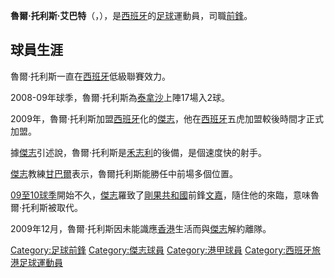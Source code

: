 {{Football player infobox
| playername = 魯爾托利斯
| image = 
| fullname = Raul Torres Abad
| height = {{height|m=1.74}}
| nickname = 魯托
| dateofbirth = {{birth date and age|1984|4|24}}
| countryofbirth = [[西班牙|西班牙]]
| currentclub = {{tsl|en|UD Lanzarote||蘭沙路迪}}
| clubnumber = 9
| position = [[前鋒|前鋒]]
| youthyears = 2002–2003
| youthclubs = [[塔拉薩_(加泰羅尼亞)|泰拿沙]]
| years = 2003–2004<br />2004–2005<br />2005–2006<br />2006<br />2006–2009<br />2009<br />2010–
| clubs = {{tsl|en|UD Barbastro||巴巴斯特路}}<br />[[布尔戈斯足球俱乐部|布爾戈斯]]<br /> [[塔拉薩_(加泰羅尼亞)|泰拿沙]]<br />{{tsl|en|UE Figueres||費蓋萊斯}}<br />[[塔拉薩_(加泰羅尼亞)|泰拿沙]]<br />[[傑志體育會|傑志]]<br />{{tsl|en|UD Lanzarote||蘭沙路迪}}
| caps(goals) = <br /><br /><br /><br />17 {{0}}(2)<br />{{0}}5 {{0}}(0)
| nationalyears = 
| nationalteam = 
| nationalcaps(goals) = 
| pcupdate = 2007年7月28日
| ntupdate = 
}}

'''魯爾·托利斯·艾巴特'''（'''{{lang|pl|Raul Torres Abad}}'''，{{bd|1984年|4月24日|catIdx=Raul Torres Abad}}），是[[西班牙|西班牙]]的[[足球|足球]]運動員，司職[[前鋒_(足球)|前鋒]]。

==球員生涯==
魯爾·托利斯一直在[[西班牙|西班牙]]低級聯賽效力。

2008-09年球季，魯爾·托利斯為[[泰拿沙足球會|泰拿沙]]上陣17場入2球。

2009年，魯爾·托利斯加盟[[西班牙|西班牙]]化的[[傑志體育會|傑志]]，他在[[西班牙|西班牙]]五虎加盟較後時間才正式加盟。

據[[傑志|傑志]]引述說，魯爾·托利斯是[[禾志利|禾志利]]的後備，是個速度快的射手。

[[傑志|傑志]]教練[[甘巴爾|甘巴爾]]表示，魯爾托利斯能勝任中前場多個位置。

[[2009年－10年香港甲組足球聯賽|09至10球季]]開始不久，[[傑志體育會|傑志]]羅致了[[剛果共和國|剛果共和國]]前鋒[[艾迪臣·文嘉|文嘉]]，隨住他的來臨，意味魯爾·托利斯被取代。

2009年12月，魯爾·托利斯因未能識應[[香港|香港]]生活而與[[傑志|傑志]]解約離隊。

{{DEFAULTSORT:Raul Torres,Abad}}

[[Category:足球前鋒|Category:足球前鋒]]
[[Category:傑志球員|Category:傑志球員]]
[[Category:港甲球員|Category:港甲球員]]
[[Category:西班牙旅港足球運動員|Category:西班牙旅港足球運動員]]